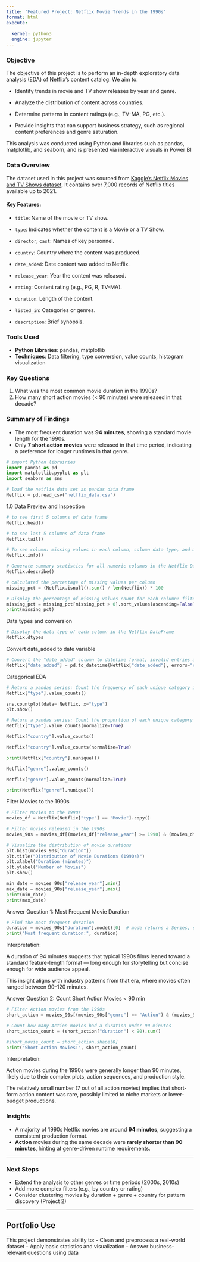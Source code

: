 ```yaml
---
title: 'Featured Project: Netflix Movie Trends in the 1990s'
format: html
execute: 
  
  kernel: python3
  engine: jupyter
---
```


### Objective

The objective of this project is to perform an in-depth exploratory data analysis (EDA) of Netflix’s content catalog. We aim to:

-   Identify trends in movie and TV show releases by year and genre.

-   Analyze the distribution of content across countries.

-   Determine patterns in content ratings (e.g., TV-MA, PG, etc.).

-   Provide insights that can support business strategy, such as regional content preferences and genre saturation.

This analysis was conducted using Python and libraries such as pandas, matplotlib, and seaborn, and is presented via interactive visuals in Power BI

### Data Overview

The dataset used in this project was sourced from [Kaggle’s Netflix Movies and TV Shows dataset](https://www.kaggle.com/shivamb/netflix-shows). It contains over 7,000 records of Netflix titles available up to 2021.

#### Key Features: 

-   `title`: Name of the movie or TV show.

-   `type`: Indicates whether the content is a Movie or a TV Show.

-   `director`, `cast`: Names of key personnel.

-   `country`: Country where the content was produced.

-   `date_added`: Date content was added to Netflix.

-   `release_year`: Year the content was released.

-   `rating`: Content rating (e.g., PG, R, TV-MA).

-   `duration`: Length of the content.

-   `listed_in`: Categories or genres.

-   `description`: Brief synopsis.

### Tools Used

-   **Python Libraries**: pandas, matplotlib
-   **Techniques**: Data filtering, type conversion, value counts, histogram visualization

### Key Questions

1.  What was the most common movie duration in the 1990s?
2.  How many short action movies (\< 90 minutes) were released in that decade?

### Summary of Findings

-   The most frequent duration was **94 minutes**, showing a standard movie length for the 1990s.
-   Only **7 short action movies** were released in that time period, indicating a preference for longer runtimes in that genre.

```python
# import Python librairies
import pandas as pd
import matplotlib.pyplot as plt
import seaborn as sns
```

```python
# load the netflix data set as pandas data frame
Netflix = pd.read_csv("netflix_data.csv")
```

1.0 Data Preview and Inspection

```python
# to see first 5 columns of data frame
Netflix.head()
```

```python
# to see last 5 columns of data frame
Netflix.tail()
```

```python
# To see column: missing values in each column, column data type, and memory usage.
Netflix.info()
```

```python
# Generate summary statistics for all numeric columns in the Netflix DataFrame
Netflix.describe()
```

```python
# calculated the percentage of missing values per column 
missing_pct = (Netflix.isnull().sum() / len(Netflix)) * 100
```

```python
# Display the percentage of missing values count for each column: filter only columns with missing values, but since the result is an empty Series
missing_pct = missing_pct[missing_pct > 0].sort_values(ascending=False).round(2) 
print(missing_pct)
```

Data types and conversion

```python
# Display the data type of each column in the Netflix DataFrame
Netflix.dtypes

```

Convert data_added to date variable

```python
# Convert the "date_added" column to datetime format; invalid entries are set to NaT (Not a Time)
Netflix["date_added"] = pd.to_datetime(Netflix["date_added"], errors="coerce")
```

Categorical EDA

```python
# Return a pandas series: Count the frequency of each unique category in the "type" column.
Netflix["type"].value_counts()
```

```python
sns.countplot(data= Netflix, x="type")
plt.show()
```

```python
# Return a pandas series: Count the proportion of each unique category in the "type" column.
Netflix["type"].value_counts(normalize=True)
```

```python
Netflix["country"].value_counts()
```

```python
Netflix["country"].value_counts(normalize=True)
```

```python
print(Netflix["country"].nunique())
```

```python
Netflix["genre"].value_counts()
```

```python
Netflix["genre"].value_counts(normalize=True)
```

```python
print(Netflix["genre"].nunique())
```

Filter Movies to the 1990s

```python
# Filter Movies to the 1990s
movies_df = Netflix[Netflix["type"] == "Movie"].copy()
```

```python
# Filter movies released in the 1990s
movies_90s = movies_df[(movies_df["release_year"] >= 1990) & (movies_df["release_year"] < 2000)]
```

```python
# Visualize the distribution of movie durations
plt.hist(movies_90s["duration"])
plt.title("Distribution of Movie Durations (1990s)")
plt.xlabel("Duration (minutes)")
plt.ylabel("Number of Movies")
plt.show()
```

```python
min_date = movies_90s["release_year"].min()
max_date = movies_90s["release_year"].max()
print(min_date)
print(max_date)
```

Answer Question 1: Most Frequent Movie Duration

```python
# Find the most frequent duration
duration = movies_90s["duration"].mode()[0]  # mode returns a Series, so take the first
print("Most frequent duration:", duration)
```

Interpretation:

A duration of 94 minutes suggests that typical 1990s films leaned toward a standard feature-length format — long enough for storytelling but concise enough for wide audience appeal.

This insight aligns with industry patterns from that era, where movies often ranged between 90–120 minutes.

Answer Question 2: Count Short Action Movies \< 90 min

```python
# Filter Action movies from the 1990s
short_action = movies_90s[(movies_90s["genre"] == "Action") & (movies_90s["duration"] < 90)]

# Count how many Action movies had a duration under 90 minutes
short_action_count = (short_action["duration"] < 90).sum()

#short_movie_count = short_action.shape[0]
print("Short Action Movies:", short_action_count)
```

Interpretation:

Action movies during the 1990s were generally longer than 90 minutes, likely due to their complex plots, action sequences, and production style.

The relatively small number (7 out of all action movies) implies that short-form action content was rare, possibly limited to niche markets or lower-budget productions.

### Insights

-   A majority of 1990s Netflix movies are around **94 minutes**, suggesting a consistent production format.
-   **Action** movies during the same decade were **rarely shorter than 90 minutes**, hinting at genre-driven runtime requirements.

------------------------------------------------------------------------

### Next Steps

-   Extend the analysis to other genres or time periods (2000s, 2010s)
-   Add more complex filters (e.g., by country or rating)
-   Consider clustering movies by duration + genre + country for pattern discovery (Project 2)

------------------------------------------------------------------------

## Portfolio Use

This project demonstrates ability to: - Clean and preprocess a real-world dataset - Apply basic statistics and visualization - Answer business-relevant questions using data
